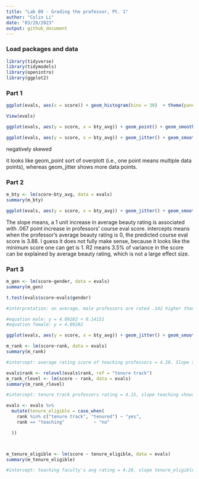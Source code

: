 ```yaml
---
title: "Lab 09 - Grading the professor, Pt. 1"
author: "Colin Li"
date: "03/28/2023"
output: github_document
---
```


### Load packages and data

```r
library(tidyverse) 
library(tidymodels)
library(openintro)
library(ggplot2)
```

### Part 1

```r


ggplot(evals, aes(x = score)) + geom_histogram(bins = 30)  + theme(panel.background = element_rect(fill = "white", colour = "grey50")) 

View(evals)

ggplot(evals, aes(y = score, x = bty_avg)) + geom_point() + geom_smooth(method = lm) + theme(panel.background = element_rect(fill = "white", colour = "grey50")) 

ggplot(evals, aes(y = score, x = bty_avg)) + geom_jitter() + geom_smooth(method = lm) + theme(panel.background = element_rect(fill = "white", colour = "grey50")) 

```
negatively skewed 

it looks like geom_point sort of overplott (i.e., one point means multiple data points), whereas geom_jitter shows more data points. 

### Part 2

```r

m_bty <- lm(score~bty_avg, data = evals)
summary(m_bty)

ggplot(evals, aes(y = score, x = bty_avg)) + geom_jitter() + geom_smooth(method = lm, color = "orange", se = FALSE) + theme(panel.background = element_rect(fill = "white", colour = "grey50")) 

```
The slope means, a 1 unit increase in average beauty rating is associated with .067 point increase in professors' course eval score.
intercepts means when the professor's average beauty rating is 0, the predicted course eval score is 3.88. I guess it does not fully make sense, because it looks like the minimum score one can get is 1. 
R2 means 3.5% of variance in the score can be explained by average beauty rating, which is not a large effect size. 


### Part 3

```r

m_gen <- lm(score~gender, data = evals)
summary(m_gen)

t.test(evals$score~evals$gender)

#interpretation: on average, male professors are rated .142 higher than female professors. Intercept = female professors' rating 

#equation male: y = 4.09282 + 0.14151
#equation female: y = 4.09282

ggplot(evals, aes(y = score, x = bty_avg)) + geom_jitter() + geom_smooth(method = lm, color = "orange", se = FALSE) + facet_wrap(vars(gender)) + theme(panel.background = element_rect(fill = "white", colour = "grey50")) + theme(strip.background = element_rect(fill="white"))

m_rank <- lm(score~rank, data = evals)
summary(m_rank)

#intercept: average rating score of teaching professors = 4.28. Slope tenure track compares tenure tracking professors' rating to teaching professors rating, which is .13 lower than teaching professors'. Slope tenured compares tenured professors to teaching professors, which is .145 lower than teaching professors'.  

evals$rank <- relevel(evals$rank, ref = "tenure track")
m_rank_rlevel <- lm(score ~ rank, data = evals)
summary(m_rank_rlevel)

#intercept: tenure track professors rating = 4.15, slope teaching shows teaching professors avg rating score is .13 higher than tenure track professors', slope tenured shows tenured professors avg rating score is .02 lower than tenure track professors', neither of the differences are significant. R2 shows 1.2% of variance in score can be explained by rank, it's a very small effect size and marginally significant. 

evals <- evals %>%
  mutate(tenure_eligible = case_when(
    rank %in% c("tenure track", "tenured") ~ "yes",
    rank == "teaching"           ~ "no"

  ))



m_tenure_eligible <- lm(score ~ tenure_eligible, data = evals)
summary(m_tenure_eligible)

#intercept: teaching faculty's avg rating = 4.28, slope tenure_eligible yes means tenure eligible faculty members avg rating is .14 lower than teaching faculty's. R2 shows 1.2% of variance in score can be explained by rank, it's a very small effect size, but it's significant.  

```


